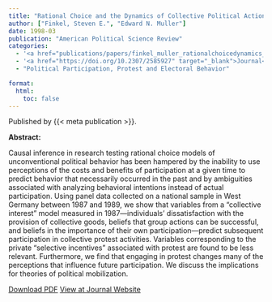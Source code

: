 ```yaml
---
title: "Rational Choice and the Dynamics of Collective Political Action: Evaluating Alternative Models with Panel Data"
author: ["Finkel, Steven E.", "Edward N. Muller"]
date: 1998-03
publication: "American Political Science Review"
categories:
  - '<a href="publications/papers/finkel_muller_rationalchoicedynamics_1998.pdf" target="_blank">PDF</a>'
  - '<a href="https://doi.org/10.2307/2585927" target="_blank">Journal</a>'
  - "Political Participation, Protest and Electoral Behavior"

format:
  html:
    toc: false
---
```


Published by {{< meta publication >}}.

**Abstract:**

::: justify-text
Causal inference in research testing rational choice models of unconventional political behavior has been hampered by the inability to use perceptions of the costs and benefits of participation at a given time to predict behavior that necessarily occurred in the past and by ambiguities associated with analyzing behavioral intentions instead of actual participation. Using panel data collected on a national sample in West Germany between 1987 and 1989, we show that variables from a “collective interest” model measured in 1987—individuals' dissatisfaction with the provision of collective goods, beliefs that group actions can be successful, and beliefs in the importance of their own participation—predict subsequent participation in collective protest activities. Variables corresponding to the private “selective incentives” associated with protest are found to be less relevant. Furthermore, we find that engaging in protest changes many of the perceptions that influence future participation. We discuss the implications for theories of political mobilization.
:::

[Download PDF](papers/finkel_muller_rationalchoicedynamics_1998.pdf){.btn .btn-outline-success target="_blank"} [View at Journal Website](https://doi.org/10.2307/2585927){.btn .btn-outline-success target="_blank"}
